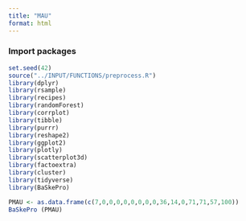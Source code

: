 ```yaml
---
title: "MAU"
format: html
---
```


### Import packages

```r
set.seed(42)
source("../INPUT/FUNCTIONS/preprocess.R")
library(dplyr)
library(rsample)
library(recipes)
library(randomForest)
library(corrplot)
library(tibble)
library(purrr)
library(reshape2)
library(ggplot2)
library(plotly)
library(scatterplot3d)
library(factoextra)
library(cluster)
library(tidyverse)
library(BaSkePro)
```


```r
PMAU <- as.data.frame(c(7,0,0,0,0,0,0,0,0,36,14,0,71,71,57,100))
BaSkePro (PMAU)
```


